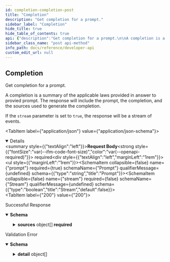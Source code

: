 ```yaml
---
id: completion-completion-post
title: "Completion"
description: "Get completion for a prompt."
sidebar_label: "Completion"
hide_title: true
hide_table_of_contents: true
api: {"description":"Get completion for a prompt.\n\nA completion is a summary of the applicable laws provided in answer to provied prompt.\nThe response will include the prompt, the completion, and the sources used to generate the completion.\n\nIf the `stream` parameter is set to `true`, the response will be a stream of events.","operationId":"completion_completion_post","requestBody":{"content":{"application/json":{"schema":{"properties":{"prompt":{"type":"string","title":"Prompt"},"stream":{"type":"boolean","title":"Stream","default":false}},"type":"object","required":["prompt"],"title":"CompletionRequest"}}},"required":true},"responses":{"200":{"description":"Successful Response","content":{"application/json":{"schema":{"properties":{"prompt":{"type":"string","title":"Prompt"},"completion":{"type":"string","title":"Completion"},"sources":{"items":{"properties":{"source_id":{"type":"string","title":"Source Id"},"ids":{"items":{"type":"string"},"type":"array","title":"Ids"},"reference":{"type":"string","title":"Reference"},"metadata":{"properties":{"document_id":{"type":"string","title":"Document Id"},"document_title":{"type":"string","title":"Document Title"},"document_citation":{"type":"string","title":"Document Citation"},"section_id":{"type":"string","title":"Section Id"},"section_title":{"type":"string","title":"Section Title"},"section_citation":{"type":"string","title":"Section Citation"},"instrument":{"type":"string","title":"Instrument"},"instrument_subtype":{"type":"string","title":"Instrument Subtype"},"jurisdiction_id":{"type":"string","title":"Jurisdiction Id"},"jurisdiction":{"type":"string","title":"Jurisdiction"},"country":{"type":"string","title":"Country"},"province":{"type":"string","title":"Province"},"other":{"type":"object","title":"Other"},"created_at":{"type":"string","format":"date-time","title":"Created At"},"source_id":{"type":"string","title":"Source Id"},"id":{"type":"string","title":"Id"},"document_html_url":{"type":"string","title":"Document Html Url"},"document_pdf_url":{"type":"string","title":"Document Pdf Url"},"section_html_url":{"type":"string","title":"Section Html Url"},"section_pdf_url":{"type":"string","title":"Section Pdf Url"}},"type":"object","required":["document_id","instrument","jurisdiction_id","jurisdiction","country","source_id","id"],"title":"QueryMetadataResponse"}},"type":"object","required":["source_id","ids","metadata"],"title":"Sources"},"type":"array","title":"Sources"}},"type":"object","required":["prompt","completion","sources"],"title":"CompletionResponse"}}}},"422":{"description":"Validation Error","content":{"application/json":{"schema":{"properties":{"detail":{"items":{"properties":{"loc":{"items":{"anyOf":[{"type":"string"},{"type":"integer"}]},"type":"array","title":"Location"},"msg":{"type":"string","title":"Message"},"type":{"type":"string","title":"Error Type"}},"type":"object","required":["loc","msg","type"],"title":"ValidationError"},"type":"array","title":"Detail"}},"type":"object","title":"HTTPValidationError"}}}}},"security":[{"HTTPBearer":[]}],"method":"post","path":"/completion","securitySchemes":{"HTTPBearer":{"type":"http","scheme":"bearer"}},"jsonRequestBodyExample":{"prompt":"string","stream":false},"info":{"title":"Developer API","description":"A completions and retrieval API for legal research. Use the /completion endpoint to get completions for a prompt, and the /retrieve endpoint to retrieve documents for a prompt.","version":"0.1.0"},"postman":{"name":"Completion","description":{"content":"Get completion for a prompt.\n\nA completion is a summary of the applicable laws provided in answer to provied prompt.\nThe response will include the prompt, the completion, and the sources used to generate the completion.\n\nIf the `stream` parameter is set to `true`, the response will be a stream of events.","type":"text/plain"},"url":{"path":["completion"],"host":["{{baseUrl}}"],"query":[],"variable":[]},"header":[{"key":"Content-Type","value":"application/json"},{"key":"Accept","value":"application/json"}],"method":"POST","body":{"mode":"raw","raw":"\"\"","options":{"raw":{"language":"json"}}},"auth":{"type":"bearer","bearer":[{"type":"any","value":"<Bearer Token>","key":"token"}]}}}
sidebar_class_name: "post api-method"
info_path: docs/reference/developer-api
custom_edit_url: null
---
```



## Completion



Get completion for a prompt.

A completion is a summary of the applicable laws provided in answer to provied prompt.
The response will include the prompt, the completion, and the sources used to generate the completion.

If the `stream` parameter is set to `true`, the response will be a stream of events.

<MimeTabs><TabItem label={"application/json"} value={"application/json-schema"}><details style={{}} data-collapsed={false} open={true}><summary style={{"textAlign":"left"}}><strong>Request Body</strong><strong style={{"fontSize":"var(--ifm-code-font-size)","color":"var(--openapi-required)"}}> required</strong></summary><div style={{"textAlign":"left","marginLeft":"1rem"}}></div><ul style={{"marginLeft":"1rem"}}><SchemaItem collapsible={false} name={"prompt"} required={true} schemaName={"Prompt"} qualifierMessage={undefined} schema={{"type":"string","title":"Prompt"}}></SchemaItem><SchemaItem collapsible={false} name={"stream"} required={false} schemaName={"Stream"} qualifierMessage={undefined} schema={{"type":"boolean","title":"Stream","default":false}}></SchemaItem></ul></details></TabItem></MimeTabs><div><ApiTabs><TabItem label={"200"} value={"200"}><div>

Successful Response

</div><div><MimeTabs schemaType={"response"}><TabItem label={"application/json"} value={"application/json"}><SchemaTabs><TabItem label={"Schema"} value={"Schema"}><details style={{}} data-collapsed={false} open={true}><summary style={{"textAlign":"left"}}><strong>Schema</strong></summary><div style={{"textAlign":"left","marginLeft":"1rem"}}></div><ul style={{"marginLeft":"1rem"}}><SchemaItem collapsible={false} name={"prompt"} required={true} schemaName={"Prompt"} qualifierMessage={undefined} schema={{"type":"string","title":"Prompt"}}></SchemaItem><SchemaItem collapsible={false} name={"completion"} required={true} schemaName={"Completion"} qualifierMessage={undefined} schema={{"type":"string","title":"Completion"}}></SchemaItem><SchemaItem collapsible={true} className={"schemaItem"}><details style={{}}><summary style={{}}><strong>sources</strong><span style={{"opacity":"0.6"}}> object[]</span><strong style={{"fontSize":"var(--ifm-code-font-size)","color":"var(--openapi-required)"}}> required</strong></summary><div style={{"marginLeft":"1rem"}}><li><div style={{"fontSize":"var(--ifm-code-font-size)","opacity":"0.6","marginLeft":"-.5rem","paddingBottom":".5rem"}}>Array [</div></li><SchemaItem collapsible={false} name={"source_id"} required={true} schemaName={"Source Id"} qualifierMessage={undefined} schema={{"type":"string","title":"Source Id"}}></SchemaItem><SchemaItem collapsible={false} name={"ids"} required={true} schemaName={"string[]"} qualifierMessage={undefined} schema={{"items":{"type":"string"},"type":"array","title":"Ids"}}></SchemaItem><SchemaItem collapsible={false} name={"reference"} required={false} schemaName={"Reference"} qualifierMessage={undefined} schema={{"type":"string","title":"Reference"}}></SchemaItem><SchemaItem collapsible={true} className={"schemaItem"}><details style={{}}><summary style={{}}><strong>metadata</strong><span style={{"opacity":"0.6"}}> object</span><strong style={{"fontSize":"var(--ifm-code-font-size)","color":"var(--openapi-required)"}}> required</strong></summary><div style={{"marginLeft":"1rem"}}><SchemaItem collapsible={false} name={"document_id"} required={true} schemaName={"Document Id"} qualifierMessage={undefined} schema={{"type":"string","title":"Document Id"}}></SchemaItem><SchemaItem collapsible={false} name={"document_title"} required={false} schemaName={"Document Title"} qualifierMessage={undefined} schema={{"type":"string","title":"Document Title"}}></SchemaItem><SchemaItem collapsible={false} name={"document_citation"} required={false} schemaName={"Document Citation"} qualifierMessage={undefined} schema={{"type":"string","title":"Document Citation"}}></SchemaItem><SchemaItem collapsible={false} name={"section_id"} required={false} schemaName={"Section Id"} qualifierMessage={undefined} schema={{"type":"string","title":"Section Id"}}></SchemaItem><SchemaItem collapsible={false} name={"section_title"} required={false} schemaName={"Section Title"} qualifierMessage={undefined} schema={{"type":"string","title":"Section Title"}}></SchemaItem><SchemaItem collapsible={false} name={"section_citation"} required={false} schemaName={"Section Citation"} qualifierMessage={undefined} schema={{"type":"string","title":"Section Citation"}}></SchemaItem><SchemaItem collapsible={false} name={"instrument"} required={true} schemaName={"Instrument"} qualifierMessage={undefined} schema={{"type":"string","title":"Instrument"}}></SchemaItem><SchemaItem collapsible={false} name={"instrument_subtype"} required={false} schemaName={"Instrument Subtype"} qualifierMessage={undefined} schema={{"type":"string","title":"Instrument Subtype"}}></SchemaItem><SchemaItem collapsible={false} name={"jurisdiction_id"} required={true} schemaName={"Jurisdiction Id"} qualifierMessage={undefined} schema={{"type":"string","title":"Jurisdiction Id"}}></SchemaItem><SchemaItem collapsible={false} name={"jurisdiction"} required={true} schemaName={"Jurisdiction"} qualifierMessage={undefined} schema={{"type":"string","title":"Jurisdiction"}}></SchemaItem><SchemaItem collapsible={false} name={"country"} required={true} schemaName={"Country"} qualifierMessage={undefined} schema={{"type":"string","title":"Country"}}></SchemaItem><SchemaItem collapsible={false} name={"province"} required={false} schemaName={"Province"} qualifierMessage={undefined} schema={{"type":"string","title":"Province"}}></SchemaItem><SchemaItem collapsible={false} name={"other"} required={false} schemaName={"object"} qualifierMessage={undefined} schema={{"type":"object","title":"Other"}}></SchemaItem><SchemaItem collapsible={false} name={"created_at"} required={false} schemaName={"date-time"} qualifierMessage={undefined} schema={{"type":"string","format":"date-time","title":"Created At"}}></SchemaItem><SchemaItem collapsible={false} name={"source_id"} required={true} schemaName={"Source Id"} qualifierMessage={undefined} schema={{"type":"string","title":"Source Id"}}></SchemaItem><SchemaItem collapsible={false} name={"id"} required={true} schemaName={"Id"} qualifierMessage={undefined} schema={{"type":"string","title":"Id"}}></SchemaItem><SchemaItem collapsible={false} name={"document_html_url"} required={false} schemaName={"Document Html Url"} qualifierMessage={undefined} schema={{"type":"string","title":"Document Html Url"}}></SchemaItem><SchemaItem collapsible={false} name={"document_pdf_url"} required={false} schemaName={"Document Pdf Url"} qualifierMessage={undefined} schema={{"type":"string","title":"Document Pdf Url"}}></SchemaItem><SchemaItem collapsible={false} name={"section_html_url"} required={false} schemaName={"Section Html Url"} qualifierMessage={undefined} schema={{"type":"string","title":"Section Html Url"}}></SchemaItem><SchemaItem collapsible={false} name={"section_pdf_url"} required={false} schemaName={"Section Pdf Url"} qualifierMessage={undefined} schema={{"type":"string","title":"Section Pdf Url"}}></SchemaItem></div></details></SchemaItem><li><div style={{"fontSize":"var(--ifm-code-font-size)","opacity":"0.6","marginLeft":"-.5rem"}}>]</div></li></div></details></SchemaItem></ul></details></TabItem><TabItem label={"Example (from schema)"} value={"Example (from schema)"}><ResponseSamples responseExample={"{\n  \"prompt\": \"string\",\n  \"completion\": \"string\",\n  \"sources\": [\n    {\n      \"source_id\": \"string\",\n      \"ids\": [\n        \"string\"\n      ],\n      \"reference\": \"string\",\n      \"metadata\": {\n        \"document_id\": \"string\",\n        \"document_title\": \"string\",\n        \"document_citation\": \"string\",\n        \"section_id\": \"string\",\n        \"section_title\": \"string\",\n        \"section_citation\": \"string\",\n        \"instrument\": \"string\",\n        \"instrument_subtype\": \"string\",\n        \"jurisdiction_id\": \"string\",\n        \"jurisdiction\": \"string\",\n        \"country\": \"string\",\n        \"province\": \"string\",\n        \"other\": {},\n        \"created_at\": \"2023-09-19T17:21:52.252Z\",\n        \"source_id\": \"string\",\n        \"id\": \"string\",\n        \"document_html_url\": \"string\",\n        \"document_pdf_url\": \"string\",\n        \"section_html_url\": \"string\",\n        \"section_pdf_url\": \"string\"\n      }\n    }\n  ]\n}"} language={"json"}></ResponseSamples></TabItem></SchemaTabs></TabItem></MimeTabs></div></TabItem><TabItem label={"422"} value={"422"}><div>

Validation Error

</div><div><MimeTabs schemaType={"response"}><TabItem label={"application/json"} value={"application/json"}><SchemaTabs><TabItem label={"Schema"} value={"Schema"}><details style={{}} data-collapsed={false} open={true}><summary style={{"textAlign":"left"}}><strong>Schema</strong></summary><div style={{"textAlign":"left","marginLeft":"1rem"}}></div><ul style={{"marginLeft":"1rem"}}><SchemaItem collapsible={true} className={"schemaItem"}><details style={{}}><summary style={{}}><strong>detail</strong><span style={{"opacity":"0.6"}}> object[]</span></summary><div style={{"marginLeft":"1rem"}}><li><div style={{"fontSize":"var(--ifm-code-font-size)","opacity":"0.6","marginLeft":"-.5rem","paddingBottom":".5rem"}}>Array [</div></li><SchemaItem collapsible={true} className={"schemaItem"}><details style={{}}><summary style={{}}><strong>loc</strong><span style={{"opacity":"0.6"}}> object[]</span><strong style={{"fontSize":"var(--ifm-code-font-size)","color":"var(--openapi-required)"}}> required</strong></summary><div style={{"marginLeft":"1rem"}}><li><div style={{"fontSize":"var(--ifm-code-font-size)","opacity":"0.6","marginLeft":"-.5rem","paddingBottom":".5rem"}}>Array [</div></li><div><span className={"badge badge--info"}>anyOf</span><SchemaTabs><TabItem label={"MOD1"} value={"0-item-properties"}><div style={{"marginTop":".5rem","marginBottom":".5rem","marginLeft":"1rem"}}>

string

</div></TabItem><TabItem label={"MOD2"} value={"1-item-properties"}><div style={{"marginTop":".5rem","marginBottom":".5rem","marginLeft":"1rem"}}>

integer

</div></TabItem></SchemaTabs></div><li><div style={{"fontSize":"var(--ifm-code-font-size)","opacity":"0.6","marginLeft":"-.5rem"}}>]</div></li></div></details></SchemaItem><SchemaItem collapsible={false} name={"msg"} required={true} schemaName={"Message"} qualifierMessage={undefined} schema={{"type":"string","title":"Message"}}></SchemaItem><SchemaItem collapsible={false} name={"type"} required={true} schemaName={"Error Type"} qualifierMessage={undefined} schema={{"type":"string","title":"Error Type"}}></SchemaItem><li><div style={{"fontSize":"var(--ifm-code-font-size)","opacity":"0.6","marginLeft":"-.5rem"}}>]</div></li></div></details></SchemaItem></ul></details></TabItem><TabItem label={"Example (from schema)"} value={"Example (from schema)"}><ResponseSamples responseExample={"{\n  \"detail\": [\n    {\n      \"loc\": [\n        \"string\",\n        0\n      ],\n      \"msg\": \"string\",\n      \"type\": \"string\"\n    }\n  ]\n}"} language={"json"}></ResponseSamples></TabItem></SchemaTabs></TabItem></MimeTabs></div></TabItem></ApiTabs></div>
      